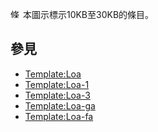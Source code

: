 [[File:Symbol b class.svg|16px|條目長度10至30KB]]
<noinclude>
本圖示標示10KB至30KB的條目。
==參見==
*[[Template:Loa]]
*[[Template:Loa-1]]
*[[Template:Loa-3]]
*[[Template:Loa-ga]]
*[[Template:Loa-fa]]
</noinclude>
